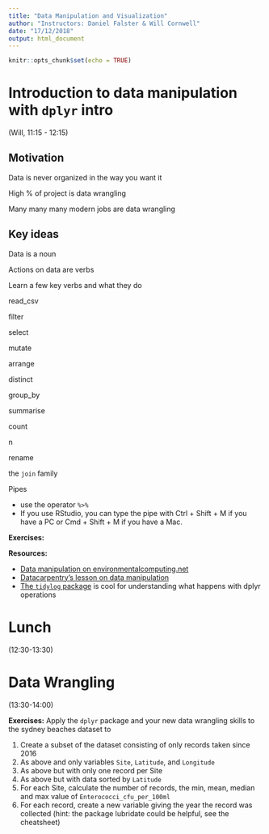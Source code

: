 ```yaml
---
title: "Data Manipulation and Visualization"
author: "Instructors: Daniel Falster & Will Cornwell"
date: "17/12/2018"
output: html_document
---
```


```r
knitr::opts_chunk$set(echo = TRUE)
```

# Introduction to data manipulation with `dplyr` intro

(Will, 11:15 - 12:15)

## Motivation

Data is never organized in the way you want it 

High % of project is data wrangling

Many many many modern jobs are data wrangling

## Key ideas

Data is a noun

Actions on data are verbs  

Learn a few key verbs and what they do

read_csv

filter

select

mutate

arrange

distinct


group_by

summarise

count 

n

rename

the `join` family

Pipes

- use the operator `%>%` 
- If you use RStudio, you can type the pipe with Ctrl + Shift + M if you have a PC or Cmd + Shift + M if you have a Mac.

**Exercises:**

**Resources:**

- [Data manipulation on environmentalcomputing.net](http://environmentalcomputing.net/data-manipulation/) 
- [Datacarpentry's lesson on data manipulation](https://datacarpentry.org/R-ecology-lesson/03-dplyr.html)
- [The `tidylog` package](https://github.com/elbersb/tidylog) is cool for understanding what happens with dplyr operations

# Lunch

(12:30-13:30)


# Data Wrangling

(13:30-14:00)

**Exercises:** Apply the `dplyr` package and your new data wrangling skills to the sydney beaches dataset to 

1. Create a subset of the dataset consisting of only records taken since 2016
2. As above and only variables `Site`, `Latitude`, and `Longitude`
3. As above but with only one record per Site
3. As above but with data sorted by `Latitude`
4. For each Site, calculate the number of records, the min, mean, median and max value of `Enterococci_cfu_per_100ml` 
5. For each record, create a new variable giving the year the record was collected (hint: the package lubridate could be helpful, see the cheatsheet) 
